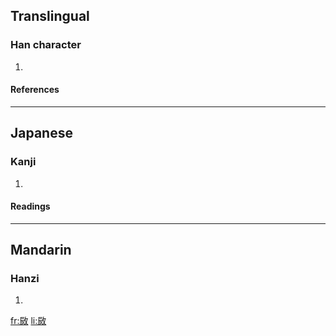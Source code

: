 ==Translingual==
===Han character===
{{Han char|rn=66|rad=攴|as=07|sn=11|four=|canj=一女人大 (MVOK)}}
# {{defn|Han|sort=攴07}}
====References====
{{Han ref|kx=0471.060|dkj=13218|dj=0823.060|hdz=21461.020|uh=6550|ud=25936}}
----
==Japanese==
===Kanji===
{{ja-kanji|grade=|rs=攴07}}
# {{defn|Japanese}} 
====Readings====
{{ja-readings|on=[[しん]] (shin), [[じん]] (jin)|kun=[[よろこんでうごくさま]] (yorokondeugokusama)}}
----
==Mandarin==
===Hanzi===
{{cmn-hanzi|pin=[[chén]] ([[chen2]])|wg=ch'en<sup>2</sup>}}
# {{defn|Mandarin}}

[[fr:敐]]
[[li:敐]]